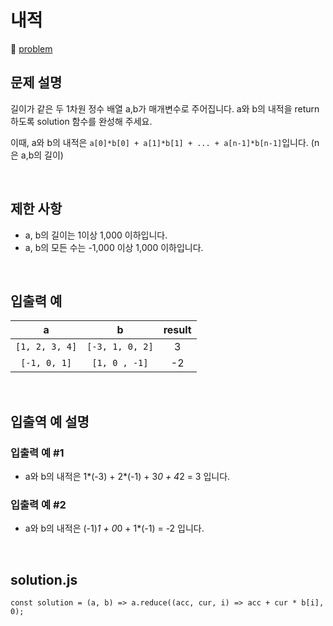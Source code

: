# 내적

🔗 [problem](https://school.programmers.co.kr/learn/courses/30/lessons/70128)

## 문제 설명

길이가 같은 두 1차원 정수 배열 a,b가 매개변수로 주어집니다. a와 b의 내적을 return 하도록 solution 함수를 완성해 주세요.

이때, a와 b의 내적은 `a[0]*b[0] + a[1]*b[1] + ... + a[n-1]*b[n-1]`입니다. (n은 a,b의 길이)

<br />

## 제한 사항

- a, b의 길이는 1이상 1,000 이하입니다.
- a, b의 모든 수는 -1,000 이상 1,000 이하입니다.

<br />

## 입출력 예

|       a        |        b        | result |
| :------------: | :-------------: | :----: |
| `[1, 2, 3, 4]` | `[-3, 1, 0, 2]` |   3    |
|  `[-1, 0, 1]`  |  `[1, 0 , -1]`  |   -2   |

<br />

## 입출역 예 설명

### 입출력 예 #1

- a와 b의 내적은 1*(-3) + 2*(-1) + 3*0 + 4*2 = 3 입니다.

### 입출력 예 #2

- a와 b의 내적은 (-1)*1 + 0*0 + 1\*(-1) = -2 입니다.

<br />

## solution.js

```JS
const solution = (a, b) => a.reduce((acc, cur, i) => acc + cur * b[i], 0);
```

<br />
